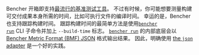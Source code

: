 Bencher 开箱即支持[最流行的基准测试工具][adapters]。
不过有时候，你可能想要测量构建可交付成果本身所需的时间，比如可执行文件的编译时间。
幸运的是，Bencher 也支持跟踪构建时间。
跟踪构建时间的最简单方法是使用<code><a href="/zh/docs/explanation/bencher-run/">bencher run</a></code> CLI 子命令并加上 `--build-time` 标志。
<code><a href="/zh/docs/explanation/bencher-run/">bencher run</a></code> 的内部底层会以 [Bencher Metric Format (BMF) JSON][bmf] 格式输出结果。
因此，明确使用 [the `json` adapter][json adapter] 是一个好的实践。

[adapters]: /zh/docs/explanation/adapters/
[bmf]: /zh/docs/reference/bencher-metric-format/
[json adapter]: /zh/docs/explanation/adapters/#-json